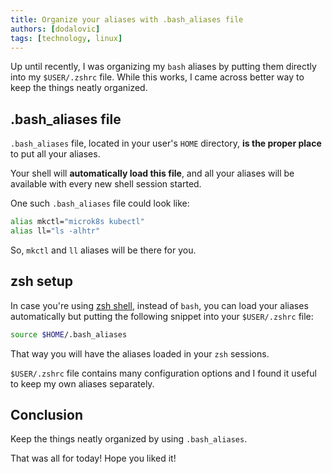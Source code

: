 ```yaml
---
title: Organize your aliases with .bash_aliases file
authors: [dodalovic]
tags: [technology, linux]
---
```


Up until recently, I was organizing my `bash` aliases by putting them directly into my `$USER/.zshrc` file. While this works, I came across better way to keep the things neatly organized.

<!--truncate-->

## .bash_aliases file

`.bash_aliases` file, located in your user's `HOME` directory, **is the proper place** to put all your aliases.

Your shell will **automatically load this file**, and all your aliases will be available with every new shell session started.

One such `.bash_aliases` file could look like:

```bash
alias mkctl="microk8s kubectl"
alias ll="ls -alhtr"
```

So, `mkctl` and `ll` aliases will be there for you.

## zsh setup

In case  you're using [zsh shell](https://ohmyz.sh/), instead of `bash`, you can load your aliases automatically but putting the following snippet into your `$USER/.zshrc` file:

```bash
source $HOME/.bash_aliases
```

That way you will have the aliases loaded in your `zsh` sessions.

`$USER/.zshrc` file contains many configuration options and I found it useful to keep my own aliases separately.

## Conclusion

Keep the things neatly organized by using `.bash_aliases`.

That was all for today! Hope you liked it!